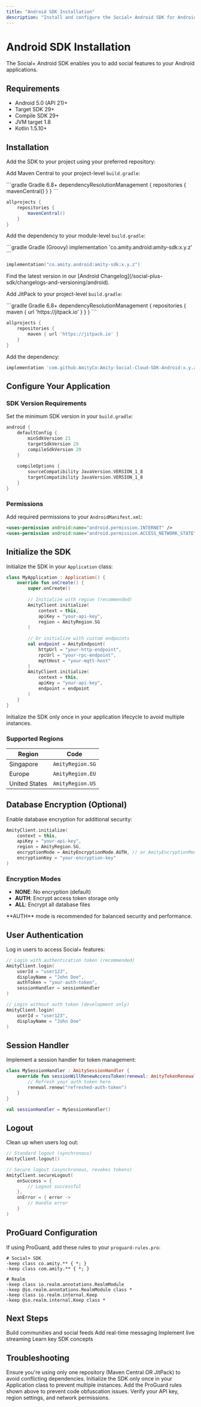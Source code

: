 ```yaml
---
title: "Android SDK Installation"
description: "Install and configure the Social+ Android SDK for Android applications."
---
```


# Android SDK Installation

The Social+ Android SDK enables you to add social features to your Android applications.

## Requirements

- Android 5.0 (API 21)+
- Target SDK 29+
- Compile SDK 29+
- JVM target 1.8
- Kotlin 1.5.10+

## Installation

Add the SDK to your project using your preferred repository:

<Tabs>
<Tab title="Maven Central (Recommended)">

Add Maven Central to your project-level `build.gradle`:

<CodeGroup>
```gradle Gradle 6.8+
dependencyResolutionManagement {
    repositories {
        mavenCentral()
    }
}
```

```gradle Gradle 6.7 and below
allprojects {
    repositories {
        mavenCentral()
    }
}
```
</CodeGroup>

Add the dependency to your module-level `build.gradle`:

<CodeGroup>
```gradle Gradle (Groovy)
implementation 'co.amity.android:amity-sdk:x.y.z'
```

```kotlin Kotlin DSL
implementation("co.amity.android:amity-sdk:x.y.z")
```
</CodeGroup>

<Info>
Find the latest version in our [Android Changelog](/social-plus-sdk/changelogs-and-versioning/android).
</Info>
</Tab>

<Tab title="JitPack">

Add JitPack to your project-level `build.gradle`:

<CodeGroup>
```gradle Gradle 6.8+
dependencyResolutionManagement {
    repositories {
        maven { url 'https://jitpack.io' }
    }
}
```

```gradle Gradle 6.7 and below
allprojects {
    repositories {
        maven { url 'https://jitpack.io' }
    }
}
```
</CodeGroup>

Add the dependency:

```gradle
implementation 'com.github.AmityCo:Amity-Social-Cloud-SDK-Android:x.y.z'
```
</Tab>
</Tabs>

## Configure Your Application

### SDK Version Requirements

Set the minimum SDK version in your `build.gradle`:

```gradle
android {
    defaultConfig {
        minSdkVersion 21
        targetSdkVersion 29
        compileSdkVersion 29
    }
    
    compileOptions {
        sourceCompatibility JavaVersion.VERSION_1_8
        targetCompatibility JavaVersion.VERSION_1_8
    }
}
```

### Permissions

Add required permissions to your `AndroidManifest.xml`:

```xml
<uses-permission android:name="android.permission.INTERNET" />
<uses-permission android:name="android.permission.ACCESS_NETWORK_STATE" />
```

## Initialize the SDK

Initialize the SDK in your `Application` class:

```kotlin
class MyApplication : Application() {
    override fun onCreate() {
        super.onCreate()
        
        // Initialize with region (recommended)
        AmityClient.initialize(
            context = this,
            apiKey = "your-api-key",
            region = AmityRegion.SG
        )
        
        // Or initialize with custom endpoints
        val endpoint = AmityEndpoint(
            httpUrl = "your-http-endpoint",
            rpcUrl = "your-rpc-endpoint",
            mqttHost = "your-mqtt-host"
        )
        AmityClient.initialize(
            context = this,
            apiKey = "your-api-key",
            endpoint = endpoint
        )
    }
}
```

<Warning>
Initialize the SDK only once in your application lifecycle to avoid multiple instances.
</Warning>

### Supported Regions

| Region | Code |
|--------|------|
| Singapore | `AmityRegion.SG` |
| Europe | `AmityRegion.EU` |
| United States | `AmityRegion.US` |

## Database Encryption (Optional)

Enable database encryption for additional security:

```kotlin
AmityClient.initialize(
    context = this,
    apiKey = "your-api-key",
    region = AmityRegion.SG,
    encryptionMode = AmityEncryptionMode.AUTH, // or AmityEncryptionMode.ALL
    encryptionKey = "your-encryption-key"
)
```

### Encryption Modes

- **NONE**: No encryption (default)
- **AUTH**: Encrypt access token storage only
- **ALL**: Encrypt all database files

<Info>
**AUTH** mode is recommended for balanced security and performance.
</Info>

## User Authentication

Log in users to access Social+ features:

```kotlin
// Login with authentication token (recommended)
AmityClient.login(
    userId = "user123",
    displayName = "John Doe",
    authToken = "your-auth-token",
    sessionHandler = sessionHandler
)

// Login without auth token (development only)
AmityClient.login(
    userId = "user123",
    displayName = "John Doe"
)
```

## Session Handler

Implement a session handler for token management:

```kotlin
class MySessionHandler : AmitySessionHandler {
    override fun sessionWillRenewAccessToken(renewal: AmityTokenRenewal) {
        // Refresh your auth token here
        renewal.renew("refreshed-auth-token")
    }
}

val sessionHandler = MySessionHandler()
```

## Logout

Clean up when users log out:

```kotlin
// Standard logout (synchronous)
AmityClient.logout()

// Secure logout (asynchronous, revokes tokens)
AmityClient.secureLogout(
    onSuccess = {
        // Logout successful
    },
    onError = { error ->
        // Handle error
    }
)
```

## ProGuard Configuration

If using ProGuard, add these rules to your `proguard-rules.pro`:

```proguard
# Social+ SDK
-keep class co.amity.** { *; }
-keep class com.amity.** { *; }

# Realm
-keep class io.realm.annotations.RealmModule
-keep @io.realm.annotations.RealmModule class *
-keep class io.realm.internal.Keep
-keep @io.realm.internal.Keep class *
```

## Next Steps

<CardGroup cols={2}>
<Card title="Social Features" icon="users" href="/social-plus-sdk/social">
Build communities and social feeds
</Card>

<Card title="Chat Features" icon="comments" href="/social-plus-sdk/chat">
Add real-time messaging
</Card>

<Card title="Live Video" icon="video" href="/social-plus-sdk/video/android">
Implement live streaming
</Card>

<Card title="Core Concepts" icon="book" href="/social-plus-sdk/core-concepts">
Learn key SDK concepts
</Card>
</CardGroup>

## Troubleshooting

<AccordionGroup>
<Accordion title="Build errors with dependencies">
Ensure you're using only one repository (Maven Central OR JitPack) to avoid conflicting dependencies.
</Accordion>

<Accordion title="Multiple SDK instances">
Initialize the SDK only once in your Application class to prevent multiple instances.
</Accordion>

<Accordion title="ProGuard issues">
Add the ProGuard rules shown above to prevent code obfuscation issues.
</Accordion>

<Accordion title="Network connection errors">
Verify your API key, region settings, and network permissions.
</Accordion>
</AccordionGroup>

